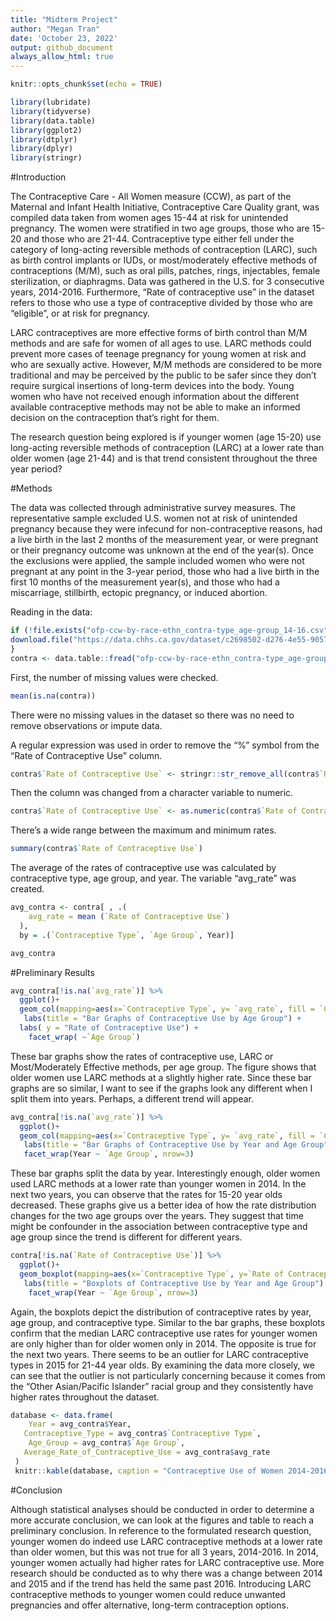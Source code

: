 ```yaml
---
title: "Midterm Project"
author: "Megan Tran"
date: 'October 23, 2022'
output: github_document
always_allow_html: true
---
```


```r
knitr::opts_chunk$set(echo = TRUE)
```

```r
library(lubridate)
library(tidyverse)
library(data.table)
library(ggplot2)
library(dtplyr)
library(dplyr)
library(stringr)
```


#Introduction 

The Contraceptive Care - All Women measure (CCW), as part of the Maternal and Infant Health Initiative, Contraceptive Care Quality grant, was compiled data taken from women ages 15-44 at risk for unintended pregnancy. The women were stratified in two age groups, those who are 15-20 and those who are 21-44. Contraceptive type either fell under the category of long-acting reversible methods of contraception (LARC), such as birth control implants or IUDs, or most/moderately effective methods of contraceptions (M/M), such as oral pills, patches, rings, injectables, female sterilization, or diaphragms. Data was gathered in the U.S. for 3 consecutive years, 2014-2016. Furthermore, "Rate of contraceptive use" in the dataset refers to those who use a type of contraceptive divided by those who are "eligible", or at risk for pregnancy.
 
LARC contraceptives are more effective forms of birth control than M/M methods and are safe for women of all ages to use. LARC methods could prevent more cases of teenage pregnancy for young women at risk and who are sexually active. However, M/M methods are considered to be more traditional and may be perceived by the public to be safer since they don't require surgical insertions of long-term devices into the body. Young women who have not received enough information about the different available contraceptive methods may not be able to make an informed decision on the contraception that's right for them.

The research question being explored is if younger women (age 15-20) use long-acting reversible methods of contraception (LARC) at a lower rate than older women (age 21-44) and is that trend consistent throughout the three year period?


#Methods 

The data was collected through administrative survey measures. The representative sample excluded U.S. women not at risk of unintended pregnancy because they were infecund for non-contraceptive reasons, had a live birth in the last 2 months of the measurement year, or were pregnant or their pregnancy outcome was unknown at the end of the year(s). Once the exclusions were applied, the sample included women who were not pregnant at any point in the 3-year period, those who had a live birth in the first 10 months of the measurement year(s), and those who had a miscarriage, stillbirth, ectopic pregnancy, or induced abortion. 


Reading in the data:
```r
if (!file.exists("ofp-ccw-by-race-ethn_contra-type_age-group_14-16.csv")) {
download.file("https://data.chhs.ca.gov/dataset/c2698502-d276-4e55-9057-8153e39d21b1/resource/12a73f54-dcf4-4e38-843c-e988385be69b/download/ofp-ccw-by-race-ethn_contra-type_age-group_14-16.csv", "ofp-ccw-by-race-ethn_contra-type_age-group_14-16.csv", method="libcurl", timeout = 60) 
}
contra <- data.table::fread("ofp-ccw-by-race-ethn_contra-type_age-group_14-16.csv") 
```


First, the number of missing values were checked. 
```r
mean(is.na(contra))
```
There were no missing values in the dataset so there was no need to remove observations or impute data.


A regular expression was used in order to remove the "%" symbol from the "Rate of Contraceptive Use" column.
```r
contra$`Rate of Contraceptive Use` <- stringr::str_remove_all(contra$`Rate of Contraceptive Use`, "%")
```


Then the column was changed from a character variable to numeric.
```r
contra$`Rate of Contraceptive Use` <- as.numeric(contra$`Rate of Contraceptive Use`)
```


There's a wide range between the maximum and minimum rates.
```r
summary(contra$`Rate of Contraceptive Use`)
```


The average of the rates of contraceptive use was calculated by contraceptive type, age group, and year. The variable "avg_rate" was created.
```r
avg_contra <- contra[ , .(
    avg_rate = mean (`Rate of Contraceptive Use`)
  ), 
  by = .(`Contraceptive Type`, `Age Group`, Year)]

avg_contra
```

#Preliminary Results 

```r
avg_contra[!is.na(`avg_rate`)] %>% 
  ggplot()+
  geom_col(mapping=aes(x=`Contraceptive Type`, y= `avg_rate`, fill = `Contraceptive Type`)) +
   labs(title = "Bar Graphs of Contraceptive Use by Age Group") +
  labs( y = "Rate of Contraceptive Use") +
    facet_wrap( ~`Age Group`)
```
These bar graphs show the rates of contraceptive use, LARC or Most/Moderately Effective methods, per age group. The figure shows that older women use LARC methods at a slightly higher rate. Since these bar graphs are so similar, I want to see if the graphs look any different when I split them into years. Perhaps, a different trend will appear.


```r
avg_contra[!is.na(`avg_rate`)] %>% 
  ggplot()+
  geom_col(mapping=aes(x=`Contraceptive Type`, y= `avg_rate`, fill = `Contraceptive Type`)) +
   labs(title = "Bar Graphs of Contraceptive Use by Year and Age Group") +
   facet_wrap(Year ~ `Age Group`, nrow=3)
```
These bar graphs split the data by year. Interestingly enough, older women used LARC methods at a lower rate than younger women in 2014. In the next two years, you can observe that the rates for 15-20 year olds decreased. These graphs give us a better idea of how the rate distribution changes for the two age groups over the years. They suggest that time might be confounder in the association between contraceptive type and age group since the trend is different for different years. 



```r
contra[!is.na(`Rate of Contraceptive Use`)] %>% 
  ggplot()+
  geom_boxplot(mapping=aes(x=`Contraceptive Type`, y=`Rate of Contraceptive Use`, fill = `Contraceptive Type`)) +
   labs(title = "Boxplots of Contraceptive Use by Year and Age Group") + 
    facet_wrap(Year ~ `Age Group`, nrow=3)

```
Again, the boxplots depict the distribution of contraceptive rates by year, age group, and contraceptive type. Similar to the bar graphs, these boxplots confirm that the median LARC contraceptive use rates for younger women are only higher than for older women only in 2014. The opposite is true for the next two years. There seems to be an outlier for LARC contraceptive types in 2015 for 21-44 year olds. By examining the data more closely, we can see that the outlier is not particularly concerning because it comes from the "Other Asian/Pacific Islander" racial group and they consistently have higher rates throughout the dataset.




```r
database <- data.frame(
    Year = avg_contra$Year, 
   Contraceptive_Type = avg_contra$`Contraceptive Type`,
    Age_Group = avg_contra$`Age Group`,
   Average_Rate_of_Contraceptive_Use = avg_contra$avg_rate
 )
 knitr::kable(database, caption = "Contraceptive Use of Women 2014-2016")
```



#Conclusion 

Although statistical analyses should be conducted in order to determine a more accurate conclusion, we can look at the figures and table to reach a preliminary conclusion. In reference to the formulated research question, younger women do indeed use LARC contraceptive methods at a lower rate than older women, but this was not true for all 3 years, 2014-2016. In 2014, younger women actually had higher rates for LARC contraceptive use. More research should be conducted as to why there was a change between 2014 and 2015 and if the trend has held the same past 2016. Introducing LARC contraceptive methods to younger women could reduce unwanted pregnancies and offer alternative, long-term contraception options.













